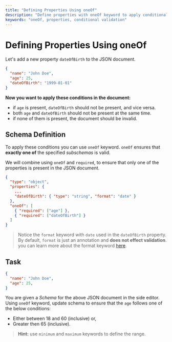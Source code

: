 ```yaml
---
title: "Defining Properties Using oneOf"
description: "Define properties with oneOf keyword to apply conditional validation."
keywords: "oneOf, properties, conditional validation"
---
```


# Defining Properties Using oneOf

Let's add a new property `dateOfBirth` to the JSON document.


```json highlightLineStart={4}
{
  "name": "John Doe",
  "age": 25,
  "dateOfBirth": "1999-01-01"
}
```


**Now you want to apply these conditions in the document:**
- if `age` is present, `dateOfBirth` should not be present, and vice versa.
- both `age` and `dateOfBirth` should not be present at the same time.
- if none of them is present, the document should be invalid.



## Schema Definition

To apply these conditions you can use `oneOf` keyword. `oneOf` ensures that **exactly one of** the specified *subschemas* is valid. 

We will combine using `oneOf` and `required`, to ensure that only one of the properties is present in the JSON document.


```json highlightLineStart={7} highlightLineEnd={10}
{
  "type": "object",
  "properties": {
    ...
    "dateOfBirth": { "type": "string", "format": "date" }
  },
  "oneOf": [
    { "required": ["age"] },
    { "required": ["dateOfBirth"] }
  ]
}
```

> Notice the `format` keyword with `date` used in the `dateOfBirth` property. By default, `format` is just an annotation and **does not effect validation**. you can learn more about the format keyword [here](https://json-schema.org/understanding-json-schema/reference/string#format).

## Task

``` json
{
  "name": "John Doe",
  "age": 25,
}
```

You are given a *Schema* for the above JSON document in the side editor. Using `oneOf` keyword, update schema to ensure that the `age` follows one of the below conditions:

- Either between 18 and 60 (inclusive) or,
- Greater then 65 (inclusive).

> **Hint:** use `minimum` and `maximum` keywords to define the range.
